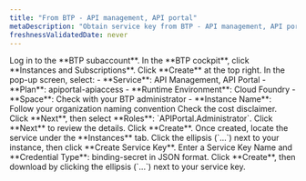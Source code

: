 ```yaml
---
title: "From BTP - API management, API portal"
metaDescription: "Obtain service key from BTP - API management, API portal"
freshnessValidatedDate: never
---
```


<Steps>
  <Step>
      Log in to the **BTP subaccount**.
  </Step>
  <Step>
      In the **BTP cockpit**, click **Instances and Subscriptions**.
  </Step>
  <Step>
      Click **Create** at the top right.
  </Step>
  <Step>
      In the pop-up screen, select:
        - **Service**: API Management, API Portal
        - **Plan**: apiportal-apiaccess
        - **Runtime Environment**: Cloud Foundry
        - **Space**: Check with your BTP administrator
        - **Instance Name**: Follow your organization naming convention
  </Step>
  <Step>
      Check the cost disclaimer.
  </Step>
  <Step>
      Click **Next**, then select **Roles**: `APIPortal.Administrator`.
  </Step>
  <Step>
      Click **Next** to review the details.
  </Step>
  <Step>
      Click **Create**.
  </Step>
  <Step>
      Once created, locate the service under the **Instances** tab.
  </Step>
  <Step>
      Click the ellipsis (`...`) next to your instance, then click **Create Service Key**.
  </Step>
  <Step>
      Enter a Service Key Name and **Credential Type**: binding-secret in JSON format.
  </Step>
  <Step>
      Click **Create**, then download by clicking the ellipsis (`...`) next to your service key.
  </Step>
</Steps>
